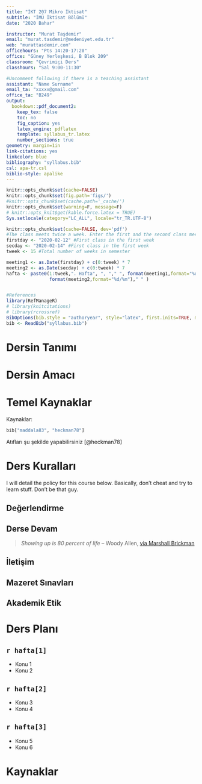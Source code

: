 ```yaml
---
title: "İKT 207 Mikro İktisat"
subtitle: "İMÜ İktisat Bölümü"
date: "2020 Bahar"

instructor: "Murat Taşdemir"
email: "murat.tasdemir@medeniyet.edu.tr"
web: "murattasdemir.com"
officehours: "Pts 14:20-17:20"
office: "Güney Yerleşkesi, B Blok 209"
classroom: "Çevrimiçi Ders"
classhours: "Sal 9:00-11:30"

#Uncomment following if there is a teaching assistant
assistant: "Name Surname" 
email_ta: "xxxxx@gmail.com"
office_ta: "B249"
output: 
  bookdown::pdf_document2:
    keep_tex: false
    toc: no
    fig_caption: yes
    latex_engine: pdflatex
    template: syllabus_tr.latex
    number_sections: true
geometry: margin=1in
link-citations: yes
linkcolor: blue
bibliography: "syllabus.bib"
csl: apa-tr.csl
biblio-style: apalike
---
```


```r
knitr::opts_chunk$set(cache=FALSE)
knitr::opts_chunk$set(fig.path='figs/')
#knitr::opts_chunk$set(cache.path='_cache/')
knitr::opts_chunk$set(warning=F, message=F)
# knitr::opts_knit$get(kable.force.latex = TRUE)
Sys.setlocale(category="LC_ALL", locale="tr_TR.UTF-8")
```



```r
knitr::opts_chunk$set(cache=FALSE, dev='pdf')
#The class meets twice a week. Enter the first and the second class meeting days in the first week
firstday <- "2020-02-12" #First class in the first week
secday <- "2020-02-14" #First class in the first week
tweek <- 15 #Total number of weeks in semester

meeting1 <- as.Date(firstday) + c(0:tweek) * 7
meeting2 <- as.Date(secday) + c(0:tweek) * 7
hafta <- paste0(1:tweek,". Hafta", ", "," ", format(meeting1,format="%d/%m")," ve ",
                format(meeting2,format="%d/%m")," " )


#References 
library(RefManageR)
# library(knitcitations)
# library(rcrossref)
BibOptions(bib.style = "authoryear", style="latex", first.inits=TRUE, max.names = 10)
bib <- ReadBib("syllabus.bib")

```

# Dersin Tanımı

# Dersin Amacı


# Temel Kaynaklar

Kaynaklar:

```r
bib["maddala83", "heckman78"]
``` 

Atıfları şu şekilde yapabilirsiniz  [@heckman78] 

# Ders Kuralları

I will detail the policy for this course below. Basically, don't cheat and try to learn stuff. Don't be that guy.

## Değerlendirme


## Derse Devam


> *Showing up is 80 percent of life* -- Woody Allen, [via Marshall Brickman](http://quoteinvestigator.com/2013/06/10/showing-up/#note-6553-1)

## İletişim


## Mazeret Sınavları


## Akademik Etik


# Ders Planı


## `r hafta[1]` {-}

- Konu 1
- Konu 2

## `r hafta[2]` {-}

- Konu 3
- Konu 4

## `r hafta[3]` {-}

- Konu 5
- Konu 6

\newpage

# Kaynaklar
